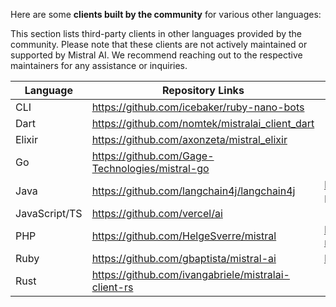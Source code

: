 
Here are some **clients built by the community** for various other languages:

This section lists third-party clients in other languages provided by the community.
Please note that these clients are not actively maintained or supported by Mistral AI.
We recommend reaching out to the respective maintainers for any assistance or inquiries.

| Language       | Repository Links                                                                 |      |
|----------------|----------------------------------------------------------------------------------|------|
| CLI            | https://github.com/icebaker/ruby-nano-bots                 |      |
| Dart           | https://github.com/nomtek/mistralai_client_dart  |      |
| Elixir         | https://github.com/axonzeta/mistral_elixir            |      |
| Go             | https://github.com/Gage-Technologies/mistral-go  |      |
| Java           | https://github.com/langchain4j/langchain4j | https://github.com/spring-projects/spring-ai|
| JavaScript/TS  | https://github.com/vercel/ai                                    |      |
| PHP            | https://github.com/HelgeSverre/mistral | https://github.com/partITech/php-mistral |
| Ruby           | https://github.com/gbaptista/mistral-ai | https://github.com/wilsonsilva/mistral |
| Rust           | https://github.com/ivangabriele/mistralai-client-rs ||
